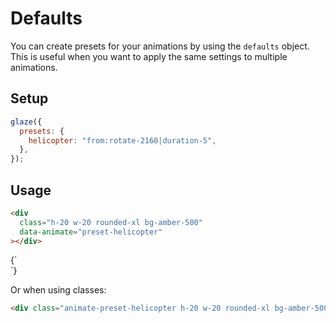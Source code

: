 
# Defaults

You can create presets for your animations by using the `defaults` object. This
is useful when you want to apply the same settings to multiple animations.

## Setup

```js copy
glaze({
  presets: {
    helicopter: "from:rotate-2160|duration-5",
  },
});
```

## Usage

```html copy
<div
  class="h-20 w-20 rounded-xl bg-amber-500"
  data-animate="preset-helicopter"
></div>
```

<Example>
  {`
  <div
    class="h-20 w-20 rounded-xl bg-amber-500"
    data-animate="preset-helicopter"
  ></div>
`}
</Example>

Or when using classes:

```html copy
<div class="animate-preset-helicopter h-20 w-20 rounded-xl bg-amber-500"></div>
```
